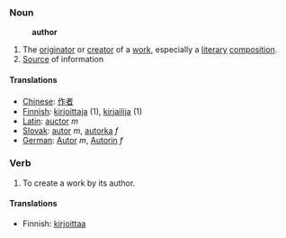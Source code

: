 ===Noun===
:'''author'''
# The [[originator]] or [[creator]] of a [[work]], especially a [[literary]] [[composition]].
# [[Source]] of information

====Translations====
*[[Chinese]]: [[作者]]
*[[Finnish]]: [[kirjoittaja]] (1), [[kirjailija]] (1)
*[[Latin]]: [[auctor]] ''m''
*[[Slovak]]: [[autor]] ''m'', [[autorka]] ''f''
*[[German]]: [[Autor]] ''m'', [[Autorin]] ''f''

===Verb===
# To create a work by its author.

====Translations====

*Finnish: [[kirjoittaa]]